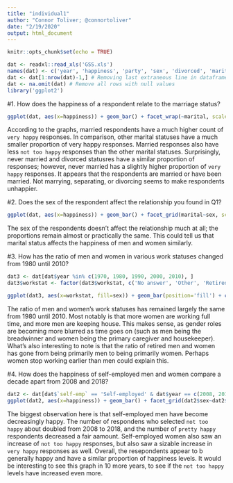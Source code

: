 ```yaml
---
title: "individual1"
author: "Connor Toliver; @connortoliver"
date: "2/19/2020"
output: html_document
---
```


```r
knitr::opts_chunk$set(echo = TRUE)
```

```r
dat <- readxl::read_xls('GSS.xls')
names(dat) <- c('year', 'happiness', 'party', 'sex', 'divorced', 'marital', 'self-emp', 'workstat', 'id', 'ballot')
dat <- dat[1:nrow(dat)-1,] # Removing last extraneous line in dataframe
dat <- na.omit(dat) # Remove all rows with null values
library('ggplot2')
```

\#1. How does the happiness of a respondent relate to the marriage status?

```r
ggplot(dat, aes(x=happiness)) + geom_bar() + facet_wrap(~marital, scales='free_x') + coord_flip() + xlab('Level of Happiness') + ylab('Count of Responses') + ggtitle('Relation of Respondent Happiness to Marital Status')
```

According to the graphs, married respondents have a much higher count of `very happy` responses. In comparison, other marital statuses have a much smaller proportion of very happy responses. Married responses also have less `not too happy` responses than the other marital statuses. Surprisingly, never married and divorced statusres have a similar proportion of responses; however, never married has a slightly higher proportion of `very happy` responses. It appears that the respondents are married or have been married. Not marrying, separating, or divorcing seems to make respondents unhappier. 


\#2. Does the sex of the respondent affect the relationship you found in Q1?

```r
ggplot(dat, aes(x=happiness)) + geom_bar() + facet_grid(marital~sex, scales='free_x') + coord_flip() + xlab('Level of Happiness') + ylab('Count of Responses') + ggtitle('Relation of Respondent Happiness to Marital Status by Sex')
```

The sex of the respondents doesn't affect the relationship much at all; the proportions remain almost or practically the same. This could tell us that marital status affects the happiness of men and women similarly.

\#3. How has the ratio of men and women in various work statuses changed from 1980 until 2010?

```r
dat3 <- dat[dat$year %in% c(1970, 1980, 1990, 2000, 2010), ]
dat3$workstat <- factor(dat3$workstat, c('No answer', 'Other', 'Retired', 'Unempl, laid off', 'Temp not working', 'Keeping house', 'School', 'Working parttime', 'Working fulltime'))

ggplot(dat3, aes(x=workstat, fill=sex)) + geom_bar(position='fill') + coord_flip() + facet_wrap(~year) + xlab('Work status') + ylab('Percentage of Sex') + ggtitle('Ratio of Men and Women\'s Work Statuses by Decade')
```

The ratio of men and women's work statuses has remained largely the same from 1980 until 2010. Most notably is that more women are working full time, and more men are keeping house. This makes sense, as gender roles are becoming more blurred as time goes on (such as men being the breadwinner and women being the primary caregiver and housekeeper). What's also interesting to note is that the ratio of retired men and women has gone from being primarily men to being primarily women. Perhaps women stop working earlier than men could explain this.


\#4. How does the happiness of self-employed men and women compare a decade apart from 2008 and 2018?

```r
dat2 <- dat[dat$`self-emp` == 'Self-employed' & dat$year == c(2008, 2018), ]
ggplot(dat2, aes(x=happiness)) + geom_bar() + facet_grid(dat2$sex~dat2$year) + xlab('Level of Happiness') + ylab('Number of Responses') + ggtitle('Happiness of Self-employed Workers by Sex in 2008 and 2018')
```

The biggest observation here is that self-employed men have become decreasingly happy. The number of respondens who selected `not too happy` about doubled from 2008 to 2018, and the number of `pretty happy` respondents decreased a fair aamount. Self-employed women also saw an increase of `not too happy` responses, but also saw a sizable increase in `very happy` responses as well. Overall, the resepondents appear to b generally happy and have a similar proportion of happiness levels. It would be interesting to see this graph in 10 more years, to see if the `not too happy` levels have increased even more.
